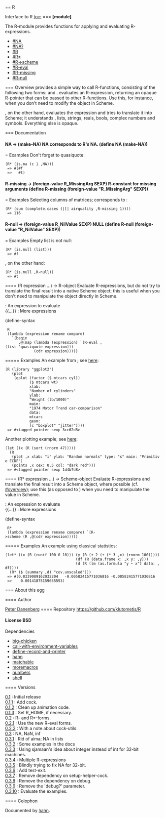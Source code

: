 == R

Interface to R
[[toc:]]
=== {{R}}
'''[module]''' {{R}}

The R-module provides functions for applying and evaluating
R-expressions.
* [[#NA]]
* [[#NA?]]
* [[#R]]
* [[#R*]]
* [[#R->scheme]]
* [[#R-eval]]
* [[#R-missing]]
* [[#R-null]]
=== Overview
{{R}} provides a simple way to call R-functions, consisting of the following two forms: {{R}} and {{R*}}. {{R}} evaluates an R-expression, returning an opaque R-pointer that can be passed to other R-functions. Use this, for instance, when you don't need to modify the object in Scheme.


{{R*}}, on the other hand, evaluates the expression and tries to translate it into Scheme; it understands {{NULL}}, lists, strings, reals, bools, complex numbers and symbols. Everything else is opaque.


=== Documentation
==== {{NA}}
<constant>NA → (make-NA)</constant>
NA corresponds to R's NA.
<enscript highlight="scheme">(define NA (make-NA))
</enscript>
===== Examples
Don't forget to quasiquote:
 (R* (is.na (c 1 ,NA)))
  => #(#f
  =>   #t)
 
==== {{R-missing}}
<constant>R-missing → (foreign-value R_MissingArg SEXP)</constant>
R-constant for missing arguments
<enscript highlight="scheme">(define R-missing (foreign-value "R_MissingArg" SEXP))
</enscript>
===== Examples
Selecting columns of matrices; corresponds to {{sum(complete.cases(airquality[, -1]))}}:
 (R* (sum (complete.cases (|[| airquality ,R-missing 1))))
  => 116
 
==== {{R-null}}
<constant>R-null → (foreign-value R_NilValue SEXP)</constant>
NULL
<enscript highlight="scheme">(define R-null (foreign-value "R_NilValue" SEXP))
</enscript>
===== Examples
Empty list is not null:
 (R* (is.null (list)))
  => #f
 
{{NULL}}, on the other hand:
 (R* (is.null ,R-null))
  => #t
 
==== {{R}}
<syntax>(R expression ...) → R-object</syntax>
Evaluate R-expressions, but do not try to translate the final
result into a native Scheme object; this is useful when you don't need
to manipulate the object directly in Scheme.
; {{expression}} : An expression to evaluate
; {{...}} : More expressions
<enscript highlight="scheme">(define-syntax
  R
  (lambda (expression rename compare)
    `(begin
       ,@(map (lambda (expression) `(R-eval ,(list 'quasiquote expression)))
              (cdr expression)))))
</enscript>
===== Examples
An example from {{ggplot2}}; see [[https://raw.github.com/klutometis/R/master/doc/ggplot.png|here]]:
 (R (library "ggplot2")
    (plot
     (qplot (factor ($ mtcars cyl))
            ($ mtcars wt)
            xlab:
            "Number of cylinders"
            ylab:
            "Weight (lb/1000)"
            main:
            "1974 Motor Trend car-comparison"
            data:
            mtcars
            geom:
            (c "boxplot" "jitter"))))
  => #<tagged pointer sexp 3cc62d8>
 
Another plotting example; see [[https://raw.github.com/klutometis/R/master/doc/plot.png|here]]:
 (let ((x (R (sort (rnorm 47)))))
   (R
    (plot ,x xlab: "i" ylab: "Random normals" type: "s" main: "Primitive ECDF")
    (points ,x cex: 0.5 col: "dark red")))
  => #<tagged pointer sexp 1d4b7d8>
 
==== {{R*}}
<syntax>(R* expression ...) → Scheme-object</syntax>
Evaluate R-expressions and translate the final result into a
Scheme object, where possible (cf. [[#overview]]); use this (as opposed
to {{R}}) when you need to manipulate the value in Scheme.
; {{expression}} : An expression to evaluate
; {{...}} : More expressions
<enscript highlight="scheme">(define-syntax
  R*
  (lambda (expression rename compare) `(R->scheme (R ,@(cdr expression)))))
</enscript>
===== Examples
An example using classical statistics:
 (let* ((x (R (runif 100 0 10))) (y (R (+ 2 (+ (* 3 ,x) (rnorm 100)))))
                                 (df (R (data.frame x: ,x y: ,y)))
                                 (d (R (lm (as.formula "y ~ x") data: ,df))))
   (R* ($ (summary ,d) "cov.unscaled")))
  => #(0.0339089162032204   -0.00582415771036816 -0.00582415771036816
  =>    0.00141875159655593)
 
=== About this egg

==== Author

[[/users/klutometis|Peter Danenberg]]
==== Repository
[[https://github.com/klutometis/R]]
==== License
BSD
==== Dependencies
* [[big-chicken]]
* [[call-with-environment-variables]]
* [[define-record-and-printer]]
* [[hahn]]
* [[matchable]]
* [[moremacros]]
* [[numbers]]
* [[shell]]

==== Versions
; [[https://github.com/klutometis/R/releases/tag/0.1|0.1]] : Initial release
; [[https://github.com/klutometis/R/releases/tag/0.1.1|0.1.1]] : Add cock.
; [[https://github.com/klutometis/R/releases/tag/0.1.2|0.1.2]] : Clean up animation code.
; [[https://github.com/klutometis/R/releases/tag/0.1.3|0.1.3]] : Set R_HOME, if necessary.
; [[https://github.com/klutometis/R/releases/tag/0.2|0.2]] : R- and R*-forms.
; [[https://github.com/klutometis/R/releases/tag/0.2.1|0.2.1]] : Use the new R-eval forms.
; [[https://github.com/klutometis/R/releases/tag/0.2.2|0.2.2]] : With a note about cock-utils
; [[https://github.com/klutometis/R/releases/tag/0.3|0.3]] : NA, NaN, inf
; [[https://github.com/klutometis/R/releases/tag/0.3.1|0.3.1]] : Rid of aima; NA in lists
; [[https://github.com/klutometis/R/releases/tag/0.3.2|0.3.2]] : Some examples in the docs
; [[https://github.com/klutometis/R/releases/tag/0.3.3|0.3.3]] : Using sjamaan's idea about integer instead of int for 32-bit machines.
; [[https://github.com/klutometis/R/releases/tag/0.3.4|0.3.4]] : Multiple R-expressions
; [[https://github.com/klutometis/R/releases/tag/0.3.5|0.3.5]] : Blindly trying to fix NA for 32-bit.
; [[https://github.com/klutometis/R/releases/tag/0.3.6|0.3.6]] : Add test-exit.
; [[https://github.com/klutometis/R/releases/tag/0.3.7|0.3.7]] : Remove dependency on setup-helper-cock.
; [[https://github.com/klutometis/R/releases/tag/0.3.8|0.3.8]] : Remove the dependency on debug.
; [[https://github.com/klutometis/R/releases/tag/0.3.9|0.3.9]] : Remove the `debug?' parameter.
; [[https://github.com/klutometis/R/releases/tag/0.3.10|0.3.10]] : Evaluate the examples.
==== Colophon

Documented by [[/egg/hahn|hahn]].